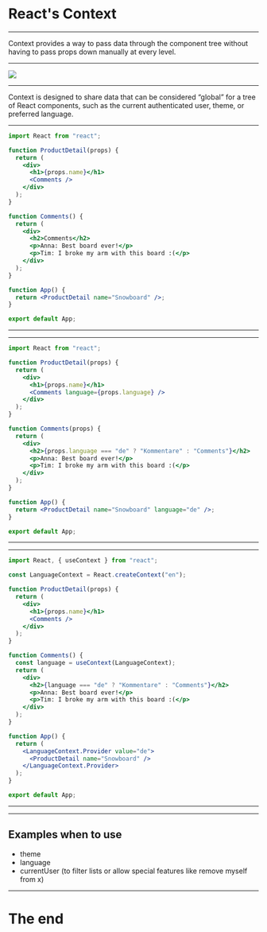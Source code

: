 

# React's Context

---

Context provides a way to pass data through the component tree without having to pass props down manually at every level.

---


<img src={tree} />

---

Context is designed to share data that can be considered “global” for a tree of React components, such as the current authenticated user, theme, or preferred language.

---

```jsx
import React from "react";

function ProductDetail(props) {
  return (
    <div>
      <h1>{props.name}</h1>
      <Comments />
    </div>
  );
}

function Comments() {
  return (
    <div>
      <h2>Comments</h2>
      <p>Anna: Best board ever!</p>
      <p>Tim: I broke my arm with this board :(</p>
    </div>
  );
}

function App() {
  return <ProductDetail name="Snowboard" />;
}

export default App;
```

---


<LanguageBase />

---

```jsx
import React from "react";

function ProductDetail(props) {
  return (
    <div>
      <h1>{props.name}</h1>
      <Comments language={props.language} />
    </div>
  );
}

function Comments(props) {
  return (
    <div>
      <h2>{props.language === "de" ? "Kommentare" : "Comments"}</h2>
      <p>Anna: Best board ever!</p>
      <p>Tim: I broke my arm with this board :(</p>
    </div>
  );
}

function App() {
  return <ProductDetail name="Snowboard" language="de" />;
}

export default App;
```

---


<LanguageProps />

---

```jsx
import React, { useContext } from "react";

const LanguageContext = React.createContext("en");

function ProductDetail(props) {
  return (
    <div>
      <h1>{props.name}</h1>
      <Comments />
    </div>
  );
}

function Comments() {
  const language = useContext(LanguageContext);
  return (
    <div>
      <h2>{language === "de" ? "Kommentare" : "Comments"}</h2>
      <p>Anna: Best board ever!</p>
      <p>Tim: I broke my arm with this board :(</p>
    </div>
  );
}

function App() {
  return (
    <LanguageContext.Provider value="de">
      <ProductDetail name="Snowboard" />
    </LanguageContext.Provider>
  );
}

export default App;
```

---


<LanguageContext />

---

## Examples when to use

- theme
- language
- currentUser (to filter lists or allow special features like remove myself from x)

---

# The end
